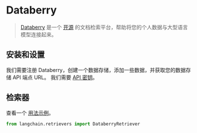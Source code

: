 # Databerry

>[Databerry](https://databerry.ai) 是一个 [开源](https://github.com/gmpetrov/databerry) 的文档检索平台，帮助将您的个人数据与大型语言模型连接起来。


## 安装和设置

我们需要注册 Databerry，创建一个数据存储，添加一些数据，并获取您的数据存储 API 端点 URL。
我们需要 [API 密钥](https://docs.databerry.ai/api-reference/authentication)。

## 检索器

查看一个 [用法示例](/docs/modules/data_connection/retrievers/integrations/databerry.html)。

```python
from langchain.retrievers import DataberryRetriever
```
